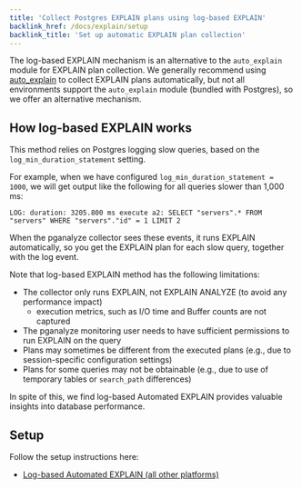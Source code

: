 ```yaml
---
title: 'Collect Postgres EXPLAIN plans using log-based EXPLAIN'
backlink_href: /docs/explain/setup
backlink_title: 'Set up automatic EXPLAIN plan collection'
---
```


The log-based EXPLAIN mechanism is an alternative to the `auto_explain` module for EXPLAIN plan collection.
We generally recommend using [auto_explain](/docs/explain/setup/auto_explain) to collect EXPLAIN plans
automatically, but not all environments support the `auto_explain` module (bundled with Postgres), so we
offer an alternative mechanism.

## How log-based EXPLAIN works

This method relies on Postgres logging slow queries, based on the `log_min_duration_statement` setting.

For example, when we have configured `log_min_duration_statement = 1000`, we will get output like the following
for all queries slower than 1,000 ms:

```
LOG: duration: 3205.800 ms execute a2: SELECT "servers".* FROM "servers" WHERE "servers"."id" = 1 LIMIT 2
```

When the pganalyze collector sees these events, it runs EXPLAIN automatically, so you get the EXPLAIN plan for
each slow query, together with the log event.

Note that log-based EXPLAIN method has the following limitations:

* The collector only runs EXPLAIN, not EXPLAIN ANALYZE (to avoid any performance impact)
  * execution metrics, such as I/O time and Buffer counts are not captured
* The pganalyze monitoring user needs to have sufficient permissions to run EXPLAIN on the query
* Plans may sometimes be different from the executed plans (e.g., due to session-specific configuration settings)
* Plans for some queries may not be obtainable (e.g., due to use of temporary tables or `search_path` differences)

In spite of this, we find log-based Automated EXPLAIN provides valuable insights into database performance.

## Setup

Follow the setup instructions here:

 * [Log-based Automated EXPLAIN (all other platforms)](/docs/explain/setup/log_explain/01_create_helper_functions)
